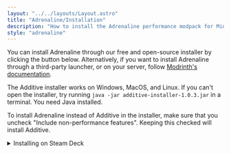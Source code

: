 ```yaml
---
layout: "../../layouts/Layout.astro"
title: "Adrenaline/Installation"
description: "How to install the Adrenaline performance modpack for Minecraft."
style: "adrenaline"
---
```



You can install Adrenaline through our free and open-source installer by clicking the button below. Alternatively, if you want to install Adrenaline through a third-party launcher, or on your server, follow [Modrinth's documentation](https://support.modrinth.com/en/articles/8802250-modpacks-on-modrinth).

<AdditiveInstallerCard />

The Additive installer works on Windows, MacOS, and Linux. If you can't open the installer, try running `java -jar additive-installer-1.0.3.jar` in a terminal. You need Java installed.

To install Adrenaline instead of Additive in the installer, make sure that you uncheck "Include non-performance features". Keeping this checked will install Additive.

<details>
<summary>
Installing on Steam Deck
</summary>

This may also work similarly on other handhelds, but the recommended one to use is the Steam Deck. First we'll install Prism Launcher, and then install the modpack.

1. While the deck is turned on and is in Gaming Mode, hold down the power button and select "Switch to Desktop".
2. In the bottom panel, look for the 👜 "Discover" app.
3. Press the search bar in Discover, and then press X to open the keyboard.
4. Search for "Prism Launcher", and then tap install.
5. Launch it. When it asks you for the amount of RAM, set the maximum to 4096 MB. Connect your account, and once it's complete, close the launcher.
6. Tap the Steam Deck icon in the bottom panel, and then look for "Prism Launcher". After that, right click Prism, and "Add to Steam".
7. Now, go back to Gaming Mode by double tapping the file on the desktop or opening Steam and switching back.

Prism is now installed. Now, we can install the pack.

1. Launch Prism from Gaming Mode.
2. Tap "Add Instance" in the top left of Prism.
3. Select the Modrinth tab.
4. Press `STEAM` + `X` together to open the keyboard. Then, search for "Adrenaline".
4. Tap on Adrenaline, select your preferred modpack version, and then install.
5. Go into the instance's mods tab and install [Controlify](https://modrinth.com/mod/controlify). Optionally, you may also want to install [Resourcify](https://modrinth.com/mod/resourcify).
6. For the first launch, you will get a notice at the start of the game to download some libraries and calibrate your controller. Simply follow the on-screen instructions and you shouldn't have to do this again.
7. After launching, go to your video settings and enable fullscreen to fix the aspect ratio. Enjoy!

</details>
